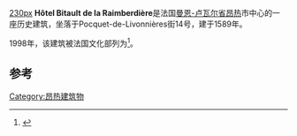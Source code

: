 {{notchinesetitle|time=2017-08-24T06:36:58+00:00}}
[[image:Hôtel_Bitault_de_la_Raimberdière.jpg|230px]]
'''Hôtel Bitault de la Raimberdière'''是法国[[曼恩-卢瓦尔省|曼恩-卢瓦尔省]][[昂热|昂热]]市中心的一座历史建筑，坐落于Pocquet-de-Livonnières街14号，建于1589年。

1998年，该建筑被法国文化部列为{{link-en|法国历史古迹|Monument historique}}<ref name="inv">{{Base Mérimée|IA49000918}}</ref>。

== 参考==
{{References}}
[[Category:昂热建筑物|Category:昂热建筑物]]